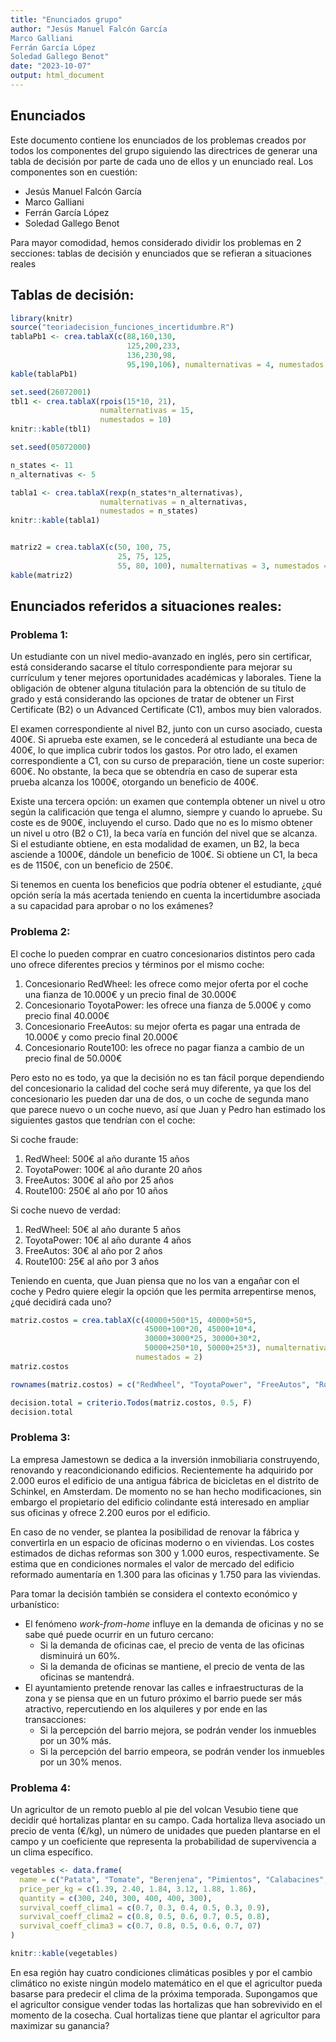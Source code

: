 ```yaml
---
title: "Enunciados grupo"
author: "Jesús Manuel Falcón García
Marco Galliani
Ferrán García López
Soledad Gallego Benot"
date: "2023-10-07"
output: html_document
---
```


## Enunciados

Este documento contiene los enunciados de los problemas creados por todos los componentes del grupo siguiendo las directrices de generar una tabla de decisión por parte de cada uno de ellos y un enunciado real. Los componentes son en cuestión:

-   Jesús Manuel Falcón García
-   Marco Galliani
-   Ferrán García López
-   Soledad Gallego Benot

Para mayor comodidad, hemos considerado dividir los problemas en 2 secciones: tablas de decisión y enunciados que se refieran a situaciones reales

## Tablas de decisión:

```r
library(knitr)
source("teoriadecision_funciones_incertidumbre.R")
tablaPb1 <- crea.tablaX(c(88,160,130,
                          125,200,233,
                          136,230,98,
                          95,190,106), numalternativas = 4, numestados = 3)
kable(tablaPb1)

set.seed(26072001)
tbl1 <- crea.tablaX(rpois(15*10, 21), 
                    numalternativas = 15,
                    numestados = 10)
knitr::kable(tbl1)

set.seed(05072000)

n_states <- 11
n_alternativas <- 5

tabla1 <- crea.tablaX(rexp(n_states*n_alternativas), 
                    numalternativas = n_alternativas,
                    numestados = n_states)
knitr::kable(tabla1)


matriz2 = crea.tablaX(c(50, 100, 75,
                        25, 75, 125,
                        55, 80, 100), numalternativas = 3, numestados = 3)
kable(matriz2)
```

## Enunciados referidos a situaciones reales:

### Problema 1:

Un estudiante con un nivel medio-avanzado en inglés, pero sin certificar, está considerando sacarse el título correspondiente para mejorar su currículum y tener mejores oportunidades académicas y laborales. Tiene la obligación de obtener alguna titulación para la obtención de su título de grado y está considerando las opciones de tratar de obtener un First Certificate (B2) o un Advanced Certificate (C1), ambos muy bien valorados.

El examen correspondiente al nivel B2, junto con un curso asociado, cuesta 400€. Si aprueba este examen, se le concederá al estudiante una beca de 400€, lo que implica cubrir todos los gastos. Por otro lado, el examen correspondiente a C1, con su curso de preparación, tiene un coste superior: 600€. No obstante, la beca que se obtendría en caso de superar esta prueba alcanza los 1000€, otorgando un beneficio de 400€.

Existe una tercera opción: un examen que contempla obtener un nivel u otro según la calificación que tenga el alumno, siempre y cuando lo apruebe. Su coste es de 900€, incluyendo el curso. Dado que no es lo mismo obtener un nivel u otro (B2 o C1), la beca varía en función del nivel que se alcanza. Si el estudiante obtiene, en esta modalidad de examen, un B2, la beca asciende a 1000€, dándole un beneficio de 100€. Si obtiene un C1, la beca es de 1150€, con un beneficio de 250€.

Si tenemos en cuenta los beneficios que podría obtener el estudiante, ¿qué opción sería la más acertada teniendo en cuenta la incertidumbre asociada a su capacidad para aprobar o no los exámenes?

### Problema 2:

El coche lo pueden comprar en cuatro concesionarios distintos pero cada uno ofrece diferentes precios y términos por el mismo coche:

1.  Concesionario RedWheel: les ofrece como mejor oferta por el coche una fianza de 10.000€ y un precio final de 30.000€
2.  Concesionario ToyotaPower: les ofrece una fianza de 5.000€ y como precio final 40.000€
3.  Concesionario FreeAutos: su mejor oferta es pagar una entrada de 10.000€ y como precio final 20.000€
4.  Concesionario Route100: les ofrece no pagar fianza a cambio de un precio final de 50.000€

Pero esto no es todo, ya que la decisión no es tan fácil porque dependiendo del concesionario la calidad del coche será muy diferente, ya que los del concesionario les pueden dar una de dos, o un coche de segunda mano que parece nuevo o un coche nuevo, así que Juan y Pedro han estimado los siguientes gastos que tendrían con el coche:

Si coche fraude:

1.  RedWheel: 500€ al año durante 15 años
2.  ToyotaPower: 100€ al año durante 20 años
3.  FreeAutos: 300€ al año por 25 años
4.  Route100: 250€ al año por 10 años

Si coche nuevo de verdad:

1.  RedWheel: 50€ al año durante 5 años
2.  ToyotaPower: 10€ al año durante 4 años
3.  FreeAutos: 30€ al año por 2 años
4.  Route100: 25€ al año por 3 años

Teniendo en cuenta, que Juan piensa que no los van a engañar con el coche y Pedro quiere elegir la opción que les permita arrepentirse menos, ¿qué decidirá cada uno?

```r
matriz.costos = crea.tablaX(c(40000+500*15, 40000+50*5,
                              45000+100*20, 45000+10*4,
                              30000+3000*25, 30000+30*2,
                              50000+250*10, 50000+25*3), numalternativas = 4,
                            numestados = 2)
matriz.costos

rownames(matriz.costos) = c("RedWheel", "ToyotaPower", "FreeAutos", "Route100")

decision.total = criterio.Todos(matriz.costos, 0.5, F)
decision.total
```

### Problema 3:

La empresa Jamestown se dedica a la inversión inmobiliaria construyendo, renovando y reacondicionando edificios. Recientemente ha adquirido por 2.000 euros el edificio de una antigua fábrica de bicicletas en el distrito de Schinkel, en Amsterdam. De momento no se han hecho modificaciones, sin embargo el propietario del edificio colindante está interesado en ampliar sus oficinas y ofrece 2.200 euros por el edificio.

En caso de no vender, se plantea la posibilidad de renovar la fábrica y convertirla en un espacio de oficinas moderno o en viviendas. Los costes estimados de dichas reformas son 300 y 1.000 euros, respectivamente. Se estima que en condiciones normales el valor de mercado del edificio reformado aumentaría en 1.300 para las oficinas y 1.750 para las viviendas.

Para tomar la decisión también se considera el contexto económico y urbanístico:

-   El fenómeno *work-from-home* influye en la demanda de oficinas y no se sabe qué puede ocurrir en un futuro cercano:
    -   Si la demanda de oficinas cae, el precio de venta de las oficinas disminuirá un 60%.
    -   Si la demanda de oficinas se mantiene, el precio de venta de las oficinas se mantendrá.
-   El ayuntamiento pretende renovar las calles e infraestructuras de la zona y se piensa que en un futuro próximo el barrio puede ser más atractivo, repercutiendo en los alquileres y por ende en las transacciones:
    -   Si la percepción del barrio mejora, se podrán vender los inmuebles por un 30% más.
    -   Si la percepción del barrio empeora, se podrán vender los inmuebles por un 30% menos.

### Problema 4:

Un agricultor de un remoto pueblo al pie del volcan Vesubio tiene que decidir qué hortalizas plantar en su campo. Cada hortaliza lleva asociado un precio de venta (€/kg), un número de unidades que pueden plantarse en el campo y un coeficiente que representa la probabilidad de supervivencia a un clima específico.

```r
vegetables <- data.frame(
  name = c("Patata", "Tomate", "Berenjena", "Pimientos", "Calabacines", "Cebolla"),
  price_per_kg = c(1.39, 2.40, 1.84, 3.12, 1.88, 1.86),
  quantity = c(300, 240, 300, 400, 400, 300),
  survival_coeff_clima1 = c(0.7, 0.3, 0.4, 0.5, 0.3, 0.9),
  survival_coeff_clima2 = c(0.8, 0.5, 0.6, 0.7, 0.5, 0.8),
  survival_coeff_clima3 = c(0.7, 0.8, 0.5, 0.6, 0.7, 07)
)

knitr::kable(vegetables)
```

En esa región hay cuatro condiciones climáticas posibles y por el cambio climático no existe ningún modelo matemático en el que el agricultor pueda basarse para predecir el clima de la próxima temporada. Supongamos que el agricultor consigue vender todas las hortalizas que han sobrevivido en el momento de la cosecha. Cual hortalizas tiene que plantar el agricultor para maximizar su ganancia?

